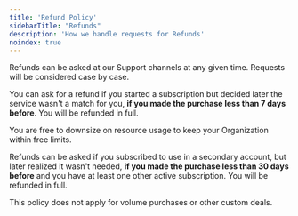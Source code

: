 ```yaml
---
title: 'Refund Policy'
sidebarTitle: "Refunds"
description: 'How we handle requests for Refunds'
noindex: true
---
```


Refunds can be asked at our Support channels at any given time.
Requests will be considered case by case.

You can ask for a refund if you started a subscription but decided later the service wasn't a match for you,
**if you made the purchase less than 7 days before**. You will be refunded in full.

You are free to downsize on resource usage to keep your Organization within free limits.

Refunds can be asked if you subscribed to use in a secondary account, but later realized it wasn't needed,
**if you made the purchase less than 30 days before** and you have at least one other active subscription.
You will be refunded in full.

This policy does not apply for volume purchases or other custom deals.
